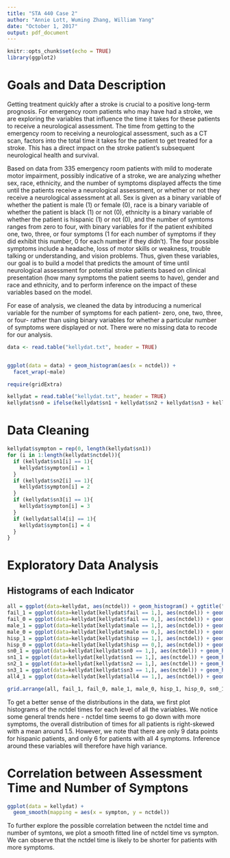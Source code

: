 ```yaml
---
title: "STA 440 Case 2"
author: "Annie Lott, Wuming Zhang, William Yang"
date: "October 1, 2017"
output: pdf_document
---
```


```r
knitr::opts_chunk$set(echo = TRUE)
library(ggplot2)
```

# Goals and Data Description

Getting treatment quickly after a stroke is crucial to a positive long-term prognosis. For emergency room patients who may have had a stroke, we are exploring the variables that influence the time it takes for these patients to receive a neurological assessment. The time from getting to the emergency room to receiving a neurological assessment, such as a CT scan, factors into the total time it takes for the patient to get treated for a stroke. This has a direct impact on the stroke patient’s subsequent neurological health and survival.

Based on data from 335 emergency room patients with mild to moderate motor impairment, possibly indicative of a stroke, we are analyzing whether sex, race, ethnicity, and the number of symptoms displayed affects the time until the patients receive a neurological assessment, or whether or not they receive a neurological assessment at all. Sex is given as a binary variable of whether the patient is male (1) or female (0), race is a binary variable of whether the patient is black (1) or not (0), ethnicity is a binary variable of whether the patient is hispanic (1) or not (0), and the number of symtoms ranges from zero to four, with binary variables for if the patient exhibited one, two, three, or four symptoms (1 for each number of symptoms if they did exhibit this number, 0 for each number if they didn’t). The four possible symptoms include a headache, loss of motor skills or weakness, trouble talking or understanding, and vision problems. Thus, given these variables, our goal is to build a model that predicts the amount of time until neurological assessment for potential stroke patients based on clinical presentation (how many symptoms the patient seems to have), gender and race and ethnicity, and to perform inference on the impact of these variables based on the model.

For ease of analysis, we cleaned the data by introducing a numerical variable for the number of symptoms for each patient- zero, one, two, three, or four- rather than using binary variables for whether a particular number of symptoms were displayed or not. There were no missing data to recode for our analysis.

```r
data <- read.table("kellydat.txt", header = TRUE)


ggplot(data = data) + geom_histogram(aes(x = nctdel)) +
  facet_wrap(~male)

require(gridExtra)

kellydat = read.table("kellydat.txt", header = TRUE)
kellydat$sn0 = ifelse(kellydat$sn1 + kellydat$sn2 + kellydat$sn3 + kellydat$all4, 0, 1)
```

# Data Cleaning
```r
kellydat$sympton = rep(0, length(kellydat$sn1))
for (i in 1:length(kellydat$nctdel)){
  if (kellydat$sn1[i] == 1){
    kellydat$sympton[i] = 1
  }
  if (kellydat$sn2[i] == 1){
    kellydat$sympton[i] = 2
  } 
  if (kellydat$sn3[i] == 1){
    kellydat$sympton[i] = 3
  }
  if (kellydat$all4[i] == 1){
    kellydat$sympton[i] = 4
  }
}
```

# Exploratory Data Analysis


## Histograms of each Indicator

```r
all = ggplot(data=kellydat, aes(nctdel)) + geom_histogram() + ggtitle("all patients")
fail_1 = ggplot(data=kellydat[kellydat$fail == 1,], aes(nctdel)) + geom_histogram() + ggtitle("fail = 1")
fail_0 = ggplot(data=kellydat[kellydat$fail == 0,], aes(nctdel)) + geom_histogram() + ggtitle("fail = 0")
male_1 = ggplot(data=kellydat[kellydat$male == 1,], aes(nctdel)) + geom_histogram() + ggtitle("male = 1")
male_0 = ggplot(data=kellydat[kellydat$male == 0,], aes(nctdel)) + geom_histogram() + ggtitle("male = 0")
hisp_1 = ggplot(data=kellydat[kellydat$hisp == 1,], aes(nctdel)) + geom_histogram() + ggtitle("hisp = 1")
hisp_0 = ggplot(data=kellydat[kellydat$hisp == 0,], aes(nctdel)) + geom_histogram() + ggtitle("hisp = 0")
sn0_1 = ggplot(data=kellydat[kellydat$sn0 == 1,], aes(nctdel)) + geom_histogram() + ggtitle("0 symptoms")
sn1_1 = ggplot(data=kellydat[kellydat$sn1 == 1,], aes(nctdel)) + geom_histogram() + ggtitle("1 symptom")
sn2_1 = ggplot(data=kellydat[kellydat$sn2 == 1,], aes(nctdel)) + geom_histogram() + ggtitle("2 symptoms")
sn3_1 = ggplot(data=kellydat[kellydat$sn3 == 1,], aes(nctdel)) + geom_histogram() + ggtitle("3 symptoms")
all4_1 = ggplot(data=kellydat[kellydat$all4 == 1,], aes(nctdel)) + geom_histogram() + ggtitle("4 symptoms")

grid.arrange(all, fail_1, fail_0, male_1, male_0, hisp_1, hisp_0, sn0_1, sn1_1, sn2_1, sn3_1, all4_1, ncol=3)

```

To get a better sense of the distributions in the data, we first plot histograms of the nctdel times for each level of all the variables. We notice some general trends here - nctdel time seems to go down with more symptoms, the overall distribution of times for all patients is right-skewed with a mean around 1.5. However, we note that there are only 9 data points for hispanic patients, and only 6 for patients with all 4 symptoms. Inference around these variables will therefore have high variance.

# Correlation between Assessment Time and Number of Symptons
```r
ggplot(data = kellydat) + 
  geom_smooth(mapping = aes(x = sympton, y = nctdel))
```
To further explore the possible correlation between the nctdel time and number of symtons, we plot a smooth fitted line of nctdel time vs sympton. We can observe that the nctdel time is likely to be shorter for patients with more symptoms.


